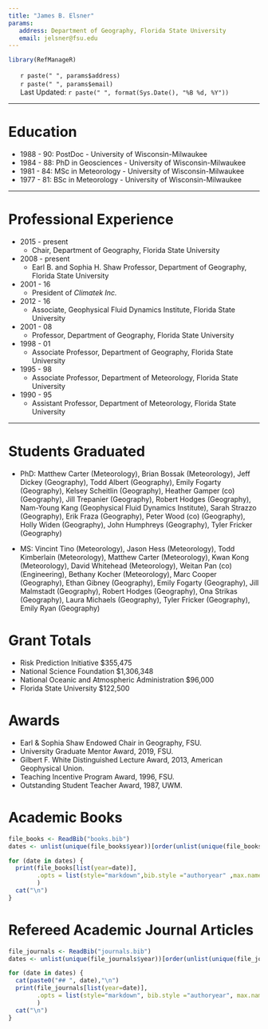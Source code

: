 ```yaml
---
title: "James B. Elsner"
params:
   address: Department of Geography, Florida State University
   email: jelsner@fsu.edu
---
```


<!--html_preserve-->
<style type="text/css">
ul.CV {
list-style-type: none;
}
</style>
<!--/html_preserve-->

```r
library(RefManageR)
```

<ul class="CV">
<li><i class="fa fa-home" aria-hidden="true"></i>  `r paste(" ", params$address)`</li>
<li><i class="fa fa-envelope-o" aria-hidden="true"></i>  `r paste(" ", params$email)`</li>
<li><i class="fa fa-clock-o" aria-hidden="true"></i> Last Updated: `r paste(" ", format(Sys.Date(), "%B %d, %Y"))`</li>
</ul>

*************

# Education

* 1988 - 90: PostDoc - University of Wisconsin-Milwaukee
* 1984 - 88: PhD in Geosciences - University of Wisconsin-Milwaukee
* 1981 - 84: MSc in Meteorology - University of Wisconsin-Milwaukee
* 1977 - 81: BSc in Meteorology - University of Wisconsin-Milwaukee

*************

# Professional Experience
* 2015 - present
    + Chair, Department of Geography, Florida State University
* 2008 - present
    + Earl B. and Sophia H. Shaw Professor, Department of Geography, Florida State University
* 2001 - 16
    + President of *Climatek Inc.*
* 2012 - 16
    + Associate, Geophysical Fluid Dynamics Institute, Florida State University
* 2001 - 08
    + Professor, Department of Geography, Florida State University
* 1998 - 01
    + Associate Professor, Department of Geography, Florida State University
* 1995 - 98
    + Associate Professor, Department of Meteorology, Florida State University
* 1990 - 95
    + Assistant Professor, Department of Meteorology, Florida State University

*************

# Students Graduated

* PhD: Matthew Carter (Meteorology), Brian Bossak (Meteorology), Jeff Dickey (Geography), Todd Albert (Geography), Emily Fogarty (Geography), Kelsey Scheitlin (Geography), Heather Gamper (co) (Geography), Jill Trepanier (Geography), Robert Hodges (Geography), Nam-Young Kang (Geophysical Fluid Dynamics Institute),  Sarah Strazzo (Geography), Erik Fraza (Geography), Peter Wood (co) (Geography), Holly Widen (Geography), John Humphreys (Geography), Tyler Fricker (Geography)

* MS: Vincint Tino (Meteorology), Jason Hess (Meteorology), Todd Kimberlain (Meteorology), Matthew Carter (Meteorology), Kwan Kong (Meteorology), David Whitehead (Meteorology), Weitan Pan (co) (Engineering), Bethany Kocher (Meteorology), Marc Cooper (Geography), Ethan Gibney (Geography), Emily Fogarty (Geography), Jill Malmstadt (Geography), Robert Hodges (Geography), Ona Strikas (Geography), Laura Michaels (Geography), Tyler Fricker (Geography), Emily Ryan (Geography)

# Grant Totals

* Risk Prediction Initiative $355,475
* National Science Foundation $1,306,348 
* National Oceanic and Atmospheric Administration $96,000
* Florida State University $122,500

# Awards

* Earl & Sophia Shaw Endowed Chair in Geography, FSU.
* University Graduate Mentor Award, 2019, FSU.
* Gilbert F. White Distinguished Lecture Award, 2013, American Geophysical Union.
* Teaching Incentive Program Award, 1996, FSU.
* Outstanding Student Teacher Award, 1987, UWM.

# Academic Books

```r
file_books <- ReadBib("books.bib")
dates <- unlist(unique(file_books$year))[order(unlist(unique(file_books$year)),decreasing = TRUE)]

for (date in dates) {
  print(file_books[list(year=date)],
        .opts = list(style="markdown",bib.style ="authoryear" ,max.names = 10, dashed=FALSE)
        )
  cat("\n")
}
```

# Refereed Academic Journal Articles

```r
file_journals <- ReadBib("journals.bib")
dates <- unlist(unique(file_journals$year))[order(unlist(unique(file_journals$year)), decreasing = TRUE)]

for (date in dates) {
  cat(paste0("## ", date),"\n")
  print(file_journals[list(year=date)],
        .opts = list(style="markdown", bib.style ="authoryear", max.names = 10, dashed=FALSE)
        )
  cat("\n")
}
```
